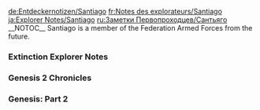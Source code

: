 <noinclude>
{{Include}}
{{ambox
| color = yellow
| icon = Carbonemys.png
| type = If you came directly to this page you can find the other Explorer Notes on page [[Explorer Notes]].
| info =
}}
[[de:Entdeckernotizen/Santiago]]
[[fr:Notes des explorateurs/Santiago]]
[[ja:Explorer Notes/Santiago]]
[[ru:Заметки Первопроходцев/Сантьяго]]
{{MissingTranslations|es|it|pl|pt-br|th}}
</noinclude>__NOTOC__
Santiago is a member of the Federation Armed Forces from the future.

<div class="toccolours mw-collapsible mw-collapsed" style="background: none; border: none;">
===Extinction Explorer Notes===
<div class="mw-collapsible-content">

{{Explorer Note
| title = Santiago's Log #1 (Extinction)
| text = I wish everyone would just shut up for five seconds. I already know this is bad, we all do. So keep your hyperventilating to yourself, all right? Jesus.<br/><br/>When we stepped through my gateway and teleported to the surface, we thought we'd escaped the worst of it, but it turns out this planet is a burnt out, post-apocalyptic nightmare. Some people feel like we're back to square one.<br/><br/>But objectively, we're not. We've got TEK equipment, supplies, some tamed animals and a decent number of human assets. That's plenty of tools at our disposal. All I need is for people to give me some space and let me think. This is just another code that needs cracking.
| author = Santiago
| icon = NoteSantiago.png
}}

{{Explorer Note
| title = Santiago's Log #2 (Extinction)
| text = Think we've found a decent spot to set up shop. That crater up ahead should have everything we need. <br/><br/>Mei-Yin scouted it out with some of her pets, so that's at least one other person who isn't panicking. Not that I expected her to after she took the "suicide" out of that suicide mission back on the station. Di really knew how to pick a winner.<br/><br/>While we travel, I've been putting together some equipment. Nothing too complicated, just some basic gear to help me take a few measurements of our new environment. Gravity, soil composition, atmosphere, etc. I've got a good idea of what they'll tell me, but it's worth confirming.
| author = Santiago
| icon = NoteSantiago.png
}}

{{Explorer Note
| title = Santiago's Log #3 (Extinction)
| text = Some of the readings were outside my estimates, but this is definitely Earth. That same old, self-absorbed ball of dirt.<br/><br/>I figured as much. According to that biologist, Helena, people from my time are the most advanced humans on those stations. That means they couldn't have been built too far in the future, and last I knew, the Federation and the URE were still stuck on Earth. It wasn't for lack of technology, just the usual suspects - politicians.<br/><br/>They could barely share one planet, much less space. People like to talk about having AI overlords as a nightmare scenario, but if we were ruled by machines, I might be looking at a flourishing Martian landscape instead of this ravaged one on Earth. Doesn't sound all that bad when you think about it. I mean, look what happened with humans in charge...
| author = Santiago
| icon = NoteSantiago.png
}}

{{Explorer Note
| title = Santiago's Log #4 (Extinction)
| text = Construction on Camp Omega is going well. Things usually do when I have a project to focus on. I'd prefer something more challenging than living quarters, stables and basic defenses, but this'll keep me busy for now.<br/><br/>I'm the de-facto leader of this outfit these days, I realize that. No one else still among the living is qualified, so fine, I'll do the job. I just can't stand being bothered with every little disagreement or emotional breakdown. I've got real work to do, solving real problems.<br/><br/>That's why I made the Federation set me up in that mountain villa as part of my contract. My little hideaway, with just me and whatever puzzle they needed me to solve. It was perfect. Had a great sound system too. Assuming my memories are real, anyway.
| author = Santiago
| icon = NoteSantiago.png
}}

{{Explorer Note
| title = Santiago's Log #5 (Extinction)
| text = Tried chatting with Helena a little about this Earth situation. Smart girl, probably smarter than anyone else I've met here, but I think she has a hard time telling when I'm messing with her and when I'm just a being jerk.<br/><br/>Not her fault. There's a reason why the Federation suits only visited me when they absolutely had to. Didn't matter how high ranking they were, I'd never mince words with any of them. I knew they'd have to take it. They needed me.<br/><br/>So yeah, I can be a pain to deal with, unless you're someone like Di. She may not have been an engineer or scientist, but she had a PhD in talking shit. Miss that ginger lunatic.
| author = Santiago
| icon = NoteSantiago.png
}}

{{Explorer Note
| title = Santiago's Log #6 (Extinction)
| text = Camp Omega's basically up and running, complete with a functioning infrastructure, and we've got resources to spare. Lots of them.<br/><br/>The surface of the planet is brimming with Element. After just a couple expeditions to the edge of the wastes, we've practically filled our storehouses. I'm not sure what we're going to do with it all.<br/><br/>I'm not sure how there's so much of it. Element wasn't nearly this common in our time. Granted, all the Element that those stations are made of had to come from somewhere, so theoretically this city could have been built on top of an undiscovered vein. This much of it would turn even the smallest village into a metropolis overnight. But if that was what happened here, then where's the mine? May need to take a few more readings.
| author = Santiago
| icon = NoteSantiago.png
}}

{{Explorer Note
| title = Santiago's Log #7 (Extinction)
| text = I ran the numbers. We're living in a scientific impossibility. Element simply couldn't expand fast enough to reach this level of density under natural conditions, even with millennia of uninterrupted growth. That means something accelerated it at an alarming rate, even if this area's readings are an outlier. Well I say "something," but there's an obvious answer here: man.<br/><br/>Any tech that runs on Element emits a few molecules of it back into the atmosphere, which take root in the soil. It's kind of like pollination, but the scale's so small and we consume it so fast that it's practically negligible. To spread it to any significant degree, you'd need a huge spike in Element proliferation.<br/><br/>A spike you'd get from, say, a century of open warfare with Element based weaponry. And the best of that weaponry? That'd be mine.
| author = Santiago
| icon = NoteSantiago.png
}}

{{Explorer Note
| title = Santiago's Log #8 (Extinction)
| text = Sure, there's a chance it wasn't weapons. The civilian applications for Element were spreading daily, after all. I would know, I took a few corporate espionage gigs under the table, just to see if I could. If they started cutting enough corners on filtration...<br/><br/>No, I have to face the implications here. Not that I was ever a paragon of virtue, I knew I was engineering prepackaged death, but it should never have gone this far.<br/><br/>Then again, if I'm just a clone of the original Santiago, am I really responsible? I keep saying "me" and "I," but it's not my fault that I have his memories. Although if I accept that, what's left of me? Either I'm a horseman of the apocalypse, or I'm nothing at all.<br/><br/>Deal with this later. There's work to do.
| author = Santiago
| icon = NoteSantiago.png
}}

{{Explorer Note
| title = Santiago's Log #9 (Extinction)
| text = The situation's changed on us yet again. We saw some big monsters in those caves, but those guys we spotted a few hours ago dwarf all of them. It's not even close. Add the mechanized drones we've been dealing with, and all of a sudden our firepower seems pretty underwhelming.<br/><br/>I wonder if those behemoths are the result of Element mutation. Depending on how you look at it, that would make them my problem in more ways than one. Fine then. If they're a problem, I'll just make a solution same as always, and I won't do it by dismissing my identity. I'll lean into it. <br/><br/>Yeah, I've got just the thing. It's interesting how the worst circumstances are always the catalyst for my best ideas.
| author = Santiago
| icon = NoteSantiago.png
}}

{{Explorer Note
| title = Santiago's Log #10 (Extinction)
| text = Giant bipedal battlemechs.<br/><br/>When I told everyone that was my big idea, I'm not sure what I got more of, blank stares or nervous laughter. I think the ones that were laughing hoped I would join in. I didn't.<br/><br/>Hey, I get it, I know how it sounds. It's just like I said though, if I'm going to accept my identity as Santiago, then I may as well lean into it. If the original me really engineered armageddon into reality with crazy high tech weaponry, then I'm going to reverse it with an even crazier high tech weapon.<br/><br/>Some people may call that fighting fire with with fire, but I call it fighting a small gun with a much bigger gun.
| author = Santiago
| icon = NoteSantiago.png
}}

{{Explorer Note
| title = Santiago's Log #11 (Extinction)
| text = Turns out no one else had a better plan, so the wheels are in motion. I've already got teams working on the hangars and gathering resources while I hammer out the schematics.<br/><br/>Building these MEKs is going to be one of the hardest things I've ever done, maybe the hardest. With the Gateway Project, I could use the Obelisks as a blueprint, but these are all me. Luckily, having an eidetic memory means I can call on everything I ever studied about robotics, so I'm not starting from scratch.<br/><br/>Besides, this is my true Iove. They say constantly crunching away on a big project will make anyone burn out, but for me it feels like a dip in a lazarus pit. I live for the grind.
| author = Santiago
| icon = NoteSantiago.png
}}

{{Explorer Note
| title = Santiago's Log #12 (Extinction)
| text = The final MEK designs are complete. Based on the skills and experience of our potential pilots, I decided to emphasize the energy sword as its primary weapon and divert a bit less power to the precision TEK cannon.<br/><br/>That's just the base model though. Each MEK has a modification slot where equipment can be swapped to suit the pilot's tendencies and mission parameters. There's a reactive shield dome to protect the team and force close quarters combat, an artillery cannon for back line support, and shoulder mounted missile launchers for when you just want to say "to hell with this thing in particular."<br/><br/>That alone would make them worth the effort, but I haven't even gotten to the best part...
| author = Santiago
| icon = NoteSantiago.png
}}

{{Explorer Note
| title = Santiago's Log #13 (Extinction)
| text = I designed these MEKs to make the most of our resources, so while alone they're devastating fighting machines, together they're more than the sum of their parts. I mean that literally - we have the resources to make four of them, but when they're all in close proximity, they can fuse into an an even more powerful MEK. A MegaMEK, if you will.<br/><br/>I got the idea when I was messing with the teleportation tech we we found on those hunter/killer robots that roam the city. Instead of physically linking the MEKs together like puzzle pieces, I combine them on the atomic level via teleportation. It's my masterpiece, the ultimate fighting machine, with the most efficient Element reactor and most powerful energy sword ever constructed. None of those monsters will stand a chance against it, no matter how big.<br/><br/>As long as we find some pilots that can handle it, that is.
| author = Santiago
| icon = NoteSantiago.png
}}

{{Explorer Note
| title = Santiago's Log #14 (Extinction)
| text = The number of assets we have with any piloting experience at all is practically nil, so I've focused on making the controls as accessible as possible.<br/><br/>I landed on a combination of a neural link and gyroscopic, full body motion sensors for what I call Beta Level piloting. Basically, once they're linked up, the MEK will mimic the pilot's movements and an automated system will handle the messy details.<br/><br/>But because I just can't help myself, I also added an array of hard light consoles and a stronger connection to the nervous system for Alpha Level piloting. That'll offer refined control over every bit of the MEK, but it would take a stud pilot like Di to utilize it. I can't possibly build a machine without leaving a way for it to reach its full potential though, even if no one here can unleash it.
| author = Santiago
| icon = NoteSantiago.png
}}

{{Explorer Note
| title = Santiago's Log #15 (Extinction)
| text = MEK Pilot Evaluation: Candidate #004 - Li Mei-Yin<br/><br/>I admit, when I decided to go with simplified controls that mimicked the movements of the pilot, I had Mei-Yin in mind. This isn't about pity or nepotism either, she's objectively the best close quarters fighter we have, and based on our interview, no one's as battle hardened.<br/><br/>She answered both tactical and moral dilemmas quickly and decisively. The later's a little scary, but we need a pilot like that, someone who won't hesitate when the safety of the group's on the line.<br/><br/>The only question is her emotional state. I don't know what stage of grief she's supposed to be in, but when the fighting starts, there's a chance she loops right back to anger. Still, even with her blood running a little hot, she's clearly a top candidate.
| author = Santiago
| icon = NoteSantiago.png
}}

{{Explorer Note
| title = Santiago's Log #16 (Extinction)
| text = MEK Pilot Evaluation: Candidate #013 - Helena Walker<br/><br/>This one caught me off guard. I knew from experience that Helena could handle herself in a crisis and improvise quickly, and she did well enough on the interview. Creative, level headed...not much killer instinct but we don't need four Mei-Yins.<br/><br/>So she was solid, but not spectacular, at least until we hooked her up in the prototype and looked at her synchronization ratings. She had every gauge maxed out! It's as if her nervous system is more advanced than everyone else's, like it can just process information at a higher rate.<br/><br/>I wonder, could she open a neural link with even more advanced technology? Maybe that's a question for another time, but for now, I think I've found my second pilot.
| author = Santiago
| icon = NoteSantiago.png
}}

{{Explorer Note
| title = Santiago's Log #17 (Extinction)
| text = MEK Pilot Evaluation: Candidate #022 - Takaya Kazuma<br/><br/>URE lugheads like Kazuma are why I had no problem helping the Terran Federation. Loud, obnoxious, self-righteous and above all? Naive. He struggled making tough calls in the interview because he didn't think we should "have to" make sacrifices. It's a cute sentiment, but we're trying to survive here. <br/><br/>I've got to walk the talk though. His memories may end just after the academy, but he's one of our few assets left with real military training. Sync scores are solid too. Loud mouthed URE zealot or not, he might be our best remaining option. My personal bias is irrelevant.
| author = Santiago
| icon = NoteSantiago.png
}}

{{Explorer Note
| title = Santiago's Log #18 (Extinction)
| text = MEK Pilot Evaluation: Final Candidate - Santiago<br/><br/>Outside of testing, I rarely want to use anything I engineer. Part of it is that my ideas are never as exciting to me once they're realized, like I got it out of my system, but I also just think it ruins the purity of it. Great painters don't hang their own work on the wall, do they?<br/><br/>Unfortunately, this time I don't have a choice. I know the MEKs better than anyone, and only Helena has a better sync rating. That's probably because I tested the synchronization system on myself. Stupid mistake.<br/>Looks like my workload just doubled.
| author = Santiago
| icon = NoteSantiago.png
}}

{{Explorer Note
| title = Santiago's Log #19 (Extinction)
| text = Now that construction has reached Phase III, I need to have a lot more face time with our top candidates. The MEKs will still be usable by anyone, but if we can get them specifically tuned to their primary pilots' preferences and behaviors, we can maximize their combat efficiency. Plus, they have to get used to actually controlling them.<br/><br/>Not really looking forward to this part. I'm the kind of guy who can't help but take the wheel after thirty seconds of watching someone struggle with a computer console, and these are my greatest creations, not an internet browser. Could get painful...
| author = Santiago
| icon = NoteSantiago.png
}}

{{Explorer Note
| title = Santiago's Log #20 (Extinction)
| text = Mei-Yin's taking the longest to get used to her cockpit. Understandable, since there's not even a word for it in ancient Chinese. Luckily her endurance lets her practice for longer intervals, so she'll catch up eventually.<br/><br/>Our sessions are also the quietest. You'd think we'd have more of a rapport by now, but Di was always our mutual connection. So with Mei-Yin it's all business, even if she's struggling or I start to get impatient.<br/><br/>The only time she went off-topic was when she invited me to a workout, and since I'm a pilot now, I agreed. My legs regretted it afterwards, but our next session went far better. Not friendlier, not chattier, just smoother. It's like we've reached some strange, silent, anti-social understanding. I'm not sure I get it, but I guess I don't mind.
| author = Santiago
| icon = NoteSantiago.png
}}

{{Explorer Note
| title = Santiago's Log #21 (Extinction)
| text = Helena's sessions have become an exercise in frustration. Her synchronization never drops a single grade, and when I explain what she's doing wrong she understands. But for some reason, she's just hit a wall when it comes to execution.<br/><br/>She's working as hard as anyone, and she's so damned earnest about wanting to help out that I kind of regret being so short with her. I've even tried to hide just how far behind she's falling. Maybe she needs to focus on something external, like a carrot on a stick.<br/><br/>She's always talking about how she wants to find the truth behind those stations, and my scanners picked up an unusual signal the other day. I'm no one's idea of a life coach, but I think that may do the trick.
| author = Santiago
| icon = NoteSantiago.png
}}

{{Explorer Note
| title = Santiago's Log #22 (Extinction)
| text = That carrot worked pretty well. As soon as I mentioned the signal I'd detected in the wastes, it was like a second reactor started up in Helena's brain. The signal's not even a sure bet, just a vague chance at finding some answers, but she leapt at it.<br/><br/>I got caught up in her enthusiasm and ended up saying more than I'd intended though. I hadn't meant to bring up the clone situation or whether we're responsible for our past lives, but maybe I needed to get it off my chest. Not sure it helped.<br/><br/>Anyway, by our next MEK session, Helena was back on track. In hindsight, seems like it was a confidence issue, like she's convinced herself that her sync rating is a fluke. Better tone down the criticism for a bit.
| author = Santiago
| icon = NoteSantiago.png
}}

{{Explorer Note
| title = Santiago's Log #23 (Extinction)
| text = If nothing else, my own sessions have been a moment of peace. I still don't want to pilot one of my own masterpieces in combat, but when it's just me and my MEK in the hangar, I feel like I can finally relax.<br/><br/>It's not just that I've been working long hours. I did that plenty of times on the Gateway Project, and our TEK bomb before then. It's that I'm working long hours and dealing with people at the same time, all the time. The pilot sessions have been getting better, but running everything else on top of that?<br/><br/>"Santiago, a water pipe broke. Santiago, so and so is hogging all the ammo." Constant interruptions.<br/><br/>Maybe I'll just hide in the cockpit and nap for a while. No one would know...
| author = Santiago
| icon = NoteSantiago.png
}}

{{Explorer Note
| title = Santiago's Log #24 (Extinction)
| text = It should just work! The MEKs' power systems fuse perfectly during my teleportation sims, so why does the reactor keep sputtering? The errors I'm getting don't make any sense, but if I ignore them and they turn out to be right, the fusion process could end in a catastrophic reactor meltdown.<br/><br/>Unbelievable! Here of all places is where I screw up? The most critical juncture of this entire damned enterprise?<br/><br/>I'd never make a mistake like this back home, but maybe that's because the original Santiago was better than I am. If I'm just a crude approximation then some degradation would...no, I'm fixing this. Just like I always have.
| author = Santiago
| icon = NoteSantiago.png
}}

{{Explorer Note
| title = Santiago's Log #25 (Extinction)
| text = Simulation 157B was another failure. Error 612-A4, same as always. Almost no change in reactor coupling.<br/><br/>I've had projects fail, but not like this. Not this spectacularly, just inches from the finish line. Why'd it have to be this one? This is the pièce de résistance on my lifelong resume, it's the thing that will wipe my whole ledger clean. It needs to work, or my legacy is this dead hunk of rock orbiting around the sun.<br/><br/>Thirty more simulations. I can get thirty more simulations in before I'll need to sleep. If I can just get a different error code, then I can start to isolate the variables involved. Just give me something to go on here, anything at all.
| author = Santiago
| icon = NoteSantiago.png
}}

{{Explorer Note
| title = Santiago's Log #26 (Extinction)
| text = I can't believe those idiots did something so cheesy. I really want to hate them for it.<br/><br/>Not sure what simulation I was on when I finally crashed, but I woke up to Helena and Kazuma dragging me off to deal with some "emergency." If I wasn't still half asleep, I'd probably have realized they were full of it, but as it was, I didn't catch on until I saw the cake.<br/><br/>We can't really tell what day it is, but I guess everyone decided that today was June 26th - my birthday. According to them, that meant I couldn't work. I had to eat that crappy cake and "have fun." Kill me.<br/><br/>Fine. The cake wasn't that bad, and maybe it was a little "fun." Can't ever tell them though, my reputation would be shot. These idiots...
| author = Santiago
| icon = NoteSantiago.png
}}

{{Explorer Note
| title = Santiago's Log #27 (Extinction)
| text = I can't believe that the solution to the energy flow problem was so basic. After being held hostage by the birthday committee for a day, I figured it out within a few hours of getting back to work. Turns out all I really needed to do was step back and get a new perspective on it.<br/><br/>Everything's been going better since then, actually. Pilot training is nearly complete, we've assembled most of the parts and the whole team is working at peak efficiency. Even Kazuma didn't make me want to throttle him for a change.<br/><br/>Don't get me wrong, these guys are still a bunch of corny idiots. They're just my corny idiots, that's all.
| author = Santiago
| icon = NoteSantiago.png
}}

{{Explorer Note
| title = Santiago's Log #28 (Extinction)
| text = With the MEKs entering their final phase of construction, I decided to give our pilot team a little reward and simulate the MegaMEK fusion procedure. We won't be able to do it for real for another couple weeks, but the sim is pretty accurate.<br/><br/>It went a lot better than I expected. By our third try, we had it down pat. The only thing that held us up was a lot of joking about who would control which body part. Mei-Yin patently refused to switch off of the sword arm and Helena was convinced that she'd trip us if she took the legs.<br/><br/>I know it goes against my principles as an engineer, but after that, I think I'm actually excited to pilot this thing. Purity be damned.
| author = Santiago
| icon = NoteSantiago.png
}}

{{Explorer Note
| title = Santiago's Log #29 (Extinction)
| text = It's too soon. They found us too soon!<br/><br/>Those big monsters we saw, the ones that prompted this whole MEK project in the first place? There's some of them headed towards Camp Omega, and they're bringing a legion of help - mechanized drones, mutated animals, the works.<br/><br/>We're moving as fast as we can, but even working around the clock we may have to face them down with just one active MEK. Two tops. The others will be close, but we can't skimp on the final boot up procedure without endangering the pilot. I know those three would be willing to risk that, but I'm not.<br/><br/>Why did it have to be now? Another half a day and we'd be able to link up. We were that close.
| author = Santiago
| icon = NoteSantiago.png
}}

{{Explorer Note
| title = Santiago's Log #30 (Extinction)
| text = One MEK, that's all we've got, and it's only because I'd been using my own machine for beta testing. There's no way I can take all of them, even with infantry support, but if I launch now and get their attention, I can lead them on a chase until the others are ready to go.<br/><br/>It's a shame. We don't have the resources to replace my MEK, and without it my final masterpiece will never take shape. I'd have liked to see it, but more than that? I'd have liked to experience that moment where we all fused together for real, and our bizarre little squad became the most powerful team the world's ever seen.<br/><br/>But if it means giving these idiots a chance to survive this, then I'll give it all up, because in the end? Those are my idiots.
| author = Santiago
| icon = NoteSantiago.png
}}
</div>
</div>

<div class="toccolours mw-collapsible mw-collapsed" style="background: none; border: none;">
===Genesis 2 Chronicles===
<div class="mw-collapsible-content">
{{Explorer Note
| title = Genesis 2 Chronicles #15 (Aberration)
| text = Thought I'd leave a little something behind for posterity's sake, for anyone following behind us. Listen-this ARK you're on is poisoned.

The whole system's breaking down. You're going to need to do whatever you can to get yourself down to the surface. And look us up when you get there, okay?

Now let's just hope this crazy plan of ours works...
| author = Santiago
| icon = NoteSantiago.png
}}

{{Explorer Note
| title = Genesis 2 Chronicles #17 (Extinction)
| text = Welcome back to Earth.<br/>If you're reading this, maybe I didn't make it.<br/>Whatever -- as long as someone's there to read this note, that means there's still at least one survivor left.<br/><br/>Our world's not what it used to be.<br/>Find yourself some shelter from the titans, and... just hang in there, okay?<br/>Personal Note: yea, there are titans now...
| author = Santiago
| icon = NoteSantiago.png
}}

{{Explorer Note
| title = Genesis 2 Chronicles #18 (Extinction)
| text = Someone's still reading this.

Good.

Your best bet right now is to find my friends at Camp Omega, if you can.

They're good people, and they'll need all the help they can get.

Have 'em train you up on the MEKs I built.

Stop those titans, save the world.

That's all that matters.

Personal Note: Fight fire with a BIGGER fire...
| author = Santiago
| icon = NoteSantiago.png
}}

{{Explorer Note
| title = Genesis 2 Chronicles #19 (Extinction)
| text = Still can't get over that clone factory we found up on that ARK.

Sorry if that's a spoiler. I get it---it's a lot to process.

Not your original body, not your original memories.

We're all knockoffs here.

Who knows how many Santiagos are out there?

Maybe you're another me, reading about myself here at the end of the world...

What a depressing thought.

Personal Note: I could use some of Halsted Moonshine right now.
| author = Santiago
| icon = NoteSantiago.png
}}

{{Explorer Note
| title = Genesis 2 Chronicles #20 (Extinction)
| text = Just hope that worked, that I managed to buy Camp Omega some time.

Whoever you are, maybe you know if it all worked out, whether those idiots pulled it together.

Maybe you were even there.

Maybe you pitched in.

I'm just gonna say you did, how's that?

All I know is I'm not gonna be around to see for myself.

So...thanks, pal.

Personal Note: See you in a bit D.
| author = Santiago
| icon = NoteSantiago.png
}}
</div>
</div>

<div class="toccolours mw-collapsible mw-collapsed" style="background: none; border: none;">

===Genesis: Part 2===
<div class="mw-collapsible-content">

{{Explorer Note
| title = Explorer Note Santiago 1
| text = Really, really hate these neural uplinks.<br/><br/>Last thing I need's a record of all my unconscious thoughts.<br/><br/>Guess I better review all my entries before commiting.<br/><br/>Okay, okay...begin.<br/><br/>So here I am, on site for Genesis.<br/><br/>Led my share of teams before, but this project  is...yeah.<br/><br/>How do I describe an attempt to recreate everything and everyone that ever lived on Earth?<br/><br/>This one's so big, it's got the feds working with the URE.<br/><br/>Damn, that probably sounded sarcastic.<br/><br/>Whoever's accessing this-I know how important this project is, how serious things are.<br/><br/>We've barely got time to cram our message in a bottle and pitch it overboard before the end.<br/><br/>It shouldn't come as a shock that both sides of the Element War could team up in the face of a global extinction event.<br/><br/>Just never thought I'd live to see it.
| author = Santiago
| icon = NoteSantiagoGenesis2.png
}}

{{Explorer Note
| title = Explorer Note Santiago 2
| text = What made me think I could help lead this project?<br/><br/>Sure, I'd only had an overview of what they're trying to do here, but you'd have to get a lightyear away to start taking it all in.<br/><br/>I've been trying to catch up by speed-scrolling through all their documentation, and it's making me wish I had Uma's processing power.<br/><br/>Oh yeah...forgot to mention I'm working for one of them now-a transhuman named Uma.<br/><br/>If only the me of over a decade ago could see me now.<br/><br/>I know we've all supposedly been at peace for years, but it's still sort of hard to take in how fast things have changed.<br/><br/>I mean it-I can barely remember how I ended up where I am now, working for people who were trying to kill me not so long ago.<br/><br/>It took this long for the stubborn bastards running the Terran Federation to accept what their enemy was telling them-that our planet is terminally ill.<br/><br/>The evidence must've been damned convincing, for them to let the transhumans help us with our getaway plan.
| author = Santiago
| icon = NoteSantiagoGenesis2.png
}}

{{Explorer Note
| title = Explorer Note Santiago 3
| text = The scale of this thing, I dunno...<br/><br/>I keep getting caught in spirals, trying to picture all the variables for when I start making decisions around here.<br/><br/>How do you even start a list of essential items you need to make a backup of nature?<br/><br/>What do you pack to relocate to another planet?<br/><br/>I mean, we barely got far enough out into the dark to bring back evidence of alien life to argue about: a few amino acids, traces of something like chlorophyll...<br/><br/>Nothing like definitive proof we're not the only show in town.<br/><br/>If we'd found that proof, I wouldn't have to feel like it's on me to save the only things that ever looked up and thought about all those lights in the sky.<br/><br/>Heh, guess our transhumanist friends would argue differently.<br/><br/>Sorry...never been superstitious, or religious-whatever the term should be.<br/><br/>I'd, uh, better search the right term before uploading this.
| author = Santiago
| icon = NoteSantiagoGenesis2.png
}}

{{Explorer Note
| title = Explorer Note Santiago 4
| text = At first, transhumanism seemed like a mirror version of those old-timey crystal-healing nuts who rejected modern medicine-wackos grooving on the energies of the miracle discovery powering all our shiny tek junk.<br/><br/>Used to think I was just as big on tek, back when I was hacking media feeds and jailbreaking police bots in the favelas.<br/><br/>But when they started with all their brain modification and neuroprosthetics, I stopped understanding 'em.<br/><br/>Not that I agreed with the fed crackdown...<br/>If someone wanted to disappear up their own interface port and commune with the infinite, I figured that was their business.<br/><br/>Who'd have thought we'd all end up going to war over that bullshit?<br/><br/>My project partner Uma would say Element's the proof of a higher power out there somewhere, trying to help us reach it.<br/><br/>If it really was a sacred gift from the stars, we've wasted it burning down our own home around us.<br/><br/>Hell, I personally designed weapons powered by that stuff.
| author = Santiago
| icon = NoteSantiagoGenesis2.png
}}

{{Explorer Note
| title = Explorer Note Santiago 5
| text = Uma's been after me to choose some team leads, so I've been scanning her shortlist for standouts.<br/><br/>Alesya's thesis work, "Environmental Transport of Energetic Compounds," jumped out at me...<br/><br/>It keeps me up at night knowing I designed munitions that permanently poisoned battlefields, so I'd love to promote someone into central planning who understands how to keep that Element junk from polluting our biomes.<br/><br/>Her high-level military clearance with the Terran Federation doesn't hurt either.<br/><br/>I'd feel better with that whiz kid Yongki running our engram reconstruction project, too.<br/><br/>He's a humanist zealot, so I think it's safe to assume his genius is all-natural and not from enhancement.<br/><br/>Nothing against Uma or the rest of them, but I'd rather have a regular human building our brain bank.<br/><br/>Yeah...better hold this upload. In fact, keep my journal local-only going forward, unless I say it's okay to commit any new entries.
| author = Santiago
| icon = NoteSantiagoGenesis2.png
}}

{{Explorer Note
| title = Explorer Note Santiago 6
| text = Even the name of this project bugs me, if I'm being honest.<br/><br/>'Genesis' sounds like what someone with delusions of godhood would call it-just begging for the same kind of fear and hate transhumanists got, once they started evangelizing to us heathens.<br/><br/>This goes public, and we'll have mobs organizing to shut us down.<br/><br/>People didn't react well when they found out that their ancestors' bones had been dug up and gene-sequenced by researchers with no cultural sensitivity...<br/><br/>What happens when it gets out that we want to build an archive of everyone that ever lived on Earth?
| author = Santiago
| icon = NoteSantiagoGenesis2.png
}}

{{Explorer Note
| title = Explorer Note Santiago 7
| text = I've been trying to understand the transhumanist mindset because something occurred to me...<br/><br/>If we want this project to work out, we'll need to convert zealots of our own to the cause: true believers who'll raise their kids to believe.<br/><br/>How else will we convince people to give up lifetimes-their children's lifetimes-for this pipe dream?<br/><br/>It's like we're laying the foundation for a cathedral so our distant descendants can pray in it.<br/><br/>By the time that day comes, this plan to restart life on Earth or elsewhere could be the last religion left around.<br/><br/>I'm sure I'll never live to see the launch of any interstellar colony ship or satellite ark swarm, whichever ends up being our final choice for relocating our archive.<br/><br/>So I need to make sure the project is set up for the future, with people dedicated to seeing it through no matter what that takes.
| author = Santiago
| icon = NoteSantiagoGenesis2.png
}}

{{Explorer Note
| title = Explorer Note Santiago 8
| text = I've been stuck for weeks with our vivarium team, trying to get them to reach a consensus on ecosystem inclusion.<br/><br/>What's the least amount of terrestrial lifeforms you'd need to recreate nature?<br/><br/>If all you had left were humans, chickens, honey bees, catfish, algae, alfalfa, yeast, and some pinto beans, could you say you'd saved life on Earth?<br/><br/>We don't honestly expect to be able to preserve every form of life that ever existed, but it only seems smart to back up as much as possible-extinct or otherwise-in case there's a possible balance that we missed out on the first time.<br/><br/>What if pterosaurs were still around when hominids started domesticating animals?<br/><br/>Maybe that could've led to a civilization better equipped to survive ecodisasters...<br/><br/>That's the same approach our antecedent group is using to archive every human mind and body that ever lived.<br/><br/>Say things didn't work out so well for some warrior queen_what if she'd been born with better eyesight, or a stronger immune system?<br/><br/>What if she had a pet mammoth?
| author = Santiago
| icon = NoteSantiagoGenesis2.png
}}

{{Explorer Note
| title = Explorer Note Santiago 9
| text = I finally realized the only way to solve our deadlock over biome conservation was to ask Yongki to model variations for us in the Genesis engine.<br/><br/>I knew there'd be a cost to running his team ragged to get us rough simulations way ahead of schedule, but that's nothing compared to the cost of building physical versions.<br/><br/>His sims will let us rule out the more extreme suggestions, and find a balance of habitats almost everyone can agree on.<br/><br/>I'd probably still be nursing a migraine while experts screamed at each other, if Yongki's team wasn't pulling off the impossible.<br/><br/>I really owe the kid.<br/><br/>Even in early development his sims are really immersive, and you can see the potential for training colonists while they're still in hibernation.<br/><br/>Ideally, they'll wake up with all the skills necessary to hit the ground running on their new home planet.
| author = Santiago
| icon = NoteSantiagoGenesis2.png
}}

{{Explorer Note
| title = Explorer Note Santiago 10
| text = Uma actually seemed glad to see me back in my office again this morning.<br/><br/>She asked if I'd give her a full situation report on our biome decisions over dinner, and I was only too happy to cut out early for a fancy meal.<br/><br/>Figured I'd earned that much, breaking up all those arguments over nematode diversity.<br/><br/>Uma even grinned when I shared my pain over ancho-rubbed ribeyes and merlot.<br/><br/>Hadn't even been sure one of them could smile, so that felt like a win.<br/><br/>I spotted Yongki drinking by himself at the bar, and called him over to ask if they'd solved their perceptual foregrounding problem.<br/><br/>The kid seemed jittery around us. He's been working with transhumans longer than me, so what was that about?<br/><br/>Couldn't tell if Uma didn't notice him squirming, was too polite to say anything about it, or didn't care either way.<br/><br/>You know what?<br/><br/>Better follow up on this.
| author = Santiago
| icon = NoteSantiagoGenesis2.png
}}

{{Explorer Note
| title = Explorer Note Santiago 11
| text = Yongki kept on acting weird all day.<br/><br/>Once I caught on that he was ducking me, I tried to put myself in places where we'd have to cross paths.<br/><br/>When we did, he kept conversations so professional that it felt like he was messing with me.<br/><br/>Whiz kids like him can be twitchy...<br/><br/>I thought maybe I just couldn't read him, any more than I can guess what kind of complicated data crunching Uma's doing at any given time.<br/><br/>So I opted for the direct approach-said he'd hurt my feelings, and just when I thought we'd had a good vibe going.<br/><br/>That got him to laugh and loosen up a bit, so I offered to buy him a round at the canteen and build on that.<br/><br/>A few pints later, I had him sharing pics of his husband and kids.<br/><br/>Never would've figured a young guy like Yongki for a family man.<br/><br/>I thought about the all-nighters he'd been putting in, and pulled rank to order him home for a few days.
| author = Santiago
| icon = NoteSantiagoGenesis2.png
}}

{{Explorer Note
| title = Explorer Note Santiago 12
| text = Well, Yongki made me regret pushing him to share what his deal was with me.<br/><br/>Dunno what I expected, but it sure wasn't some conspiracy theory about my background...<br/><br/>I could see the kid was still on edge even after the time off with his family, so I dragged him back to the canteen for another one-on-one.<br/><br/>It only took a couple rounds of shots for him to open up.<br/><br/>First he told me he'd heard a rumor that I'd been killed near the end of the war.<br/><br/>Then he admitted to trying to access my personnel file for proof of life, only to find himself locked out.<br/><br/>Even though he'd admitted to crossing a serious line, I laughed it off and pointed out I was sitting right there next to him.<br/><br/>I stopped laughing when he told me he'd found a listing for my engram in his archive that was non-accessible, even at his security level.<br/><br/>That was news to me.
| author = Santiago
| icon = NoteSantiagoGenesis2.png
}}

{{Explorer Note
| title = Explorer Note Santiago 13
| text = I know the kid had no business trying to peek at my personnel file, but I get why a true believer like Yongki would have a hard time trusting his former enemies.<br/><br/>Maybe I understand his paranoia a little too well...<br/>I'm no patriot, but it is hard to let go of all the wartime propaganda about transhumans wanting to make us into hosts for some invasive hivemind.<br/><br/>I wanted to prove Yongki wrong, but when I brought up my own file, I got stuck on the part where it summed up my postwar activities.<br/><br/>Pretty much everything it said I did just before joining Genesis felt wrong.<br/><br/>Then I realized that my own service record didn't sit right with me.<br/><br/>Sure, I remembered the things my record said I did near the end of the war, but I didn't feel anything about those memories, one way or the other.<br/><br/>I don't like the implications of that.
| author = Santiago
| icon = NoteSantiagoGenesis2.png
}}

{{Explorer Note
| title = Explorer Note Santiago 14
| text = After I looked up my own record last night and freaked out, I tried to cover my tracks with a few hours of random searches through the database.<br/><br/>I stumbled across the first major screw up by Yongki's division: between emulation and archiving, they somehow got two distinct historical identities entangled.<br/><br/>The dominant personality-a gold prospector from Alta California-was also given the memories of an Alexandrian occultist from the Roman Principate.<br/><br/>It'd tie up resources to unravel and recompile them, so I flagged the whole mess to fix if or when we ever have any downtime.<br/><br/>Mashing up two sets of genetics would just give us a new offspring that never organically happened, but this is like we stitched a random pair of souls together.<br/><br/>Hope my warning flag keeps that poor bastard from ever getting incarnated.<br/><br/>I can't picture an AI ever glitching out enough to resurrect an aberrant engram.<br/><br/>This one's legitimately gonna haunt me, though-honestly wish I could just erase my ever knowing about it.
| author = Santiago
| icon = NoteSantiagoGenesis2.png
}}

{{Explorer Note
| title = Explorer Note Santiago 15
| text = Yongki offered to resign over the mangled engram I found in his archive yesterday, but instead I ordered him to knock off early and come drink with me in the canteen.<br/><br/>I don't like that the kid's my only sounding board for my paranoia, but he gave me these doubts to begin with!<br/><br/>He's also the only one qualified to tell me if what I'm afraid of is even possible.<br/><br/>I knew his team already had a zillion engrams in their brain bank, including my own.<br/><br/>I made my joining the project conditional on their agreement not to emulate and archive me for resurrection.<br/><br/>Clearly they had that capacity anyway, over my objections.<br/><br/>What if that rumor Yongki heard was true, that I'd died near the end of the war?<br/><br/>Was it so crazy to imagine that the transhumans just booted up another copy of me, after editing my memories to fill the gap?<br/><br/>Could I be Santigo 2.0?
| author = Santiago
| icon = NoteSantiagoGenesis2.png
}}

{{Explorer Note
| title = Explorer Note Santiago 16
| text = So I confronted Uma, and she confirmed that I'm a clone of the original Santiago.<br/><br/>And yeah, they gave me false memories to cover for the time it took to back up my personality and grow a new body to put it in.<br/><br/>Wish I could say she seemed remorseful while confirming my most paranoid fears.<br/><br/>Uma just stood back and waited while I flipped out.<br/><br/>Once I'd worn myself out, she pointed out that we were trying to save the world here.<br/><br/>In Uma's mind, the ends justified whatever means were necessary.<br/><br/>They'd already restored me from a backup by the time I joined Genesis on the condition that they didn't put me in their archive.<br/><br/>She said I'd been given a leadership role as important as any human ever had.<br/><br/>There were politicians and military commanders who dreamed their whole lives of being able to make a difference or leave a legacy like I would.<br/><br/>Was she expecting gratitude?<br/><br/>Imagine that.
| author = Santiago
| icon = NoteSantiagoGenesis2.png
}}

{{Explorer Note
| title = Explorer Note Santiago 17
| text = There's not much I can do about this extra life I've been given, especially knowing that they can just bring me back again from their archive...<br/><br/>In a way, the transhumans in the United Republics of Earth sort of got their revenge on me by extending my life using their damned technology.<br/><br/>Some people would be glad for another chance to get things right, but I had my time in the sun.<br/><br/>Uma tells me I died a hero my first time around, that I helped end the war.<br/><br/>I guess I'll have to take her word for it, since they didn't let me remember how that went down.<br/><br/>I remember a childhood in São Paulo, a life spent designing tek gear and munitions for the feds, but I'm not really that guy anymore, am I?<br/><br/>If my engram is cloned again to colonize some alien world in the far future, that Santiago wouldn't remember this version of me either.<br/><br/>Maybe he'd be better off that way.
| author = Santiago
| icon = NoteSantiagoGenesis2.png
}}

{{Explorer Note
| title = Explorer Note Santiago 18
| text = When I told Yongki that Uma confirmed everything, I reminded the kid that-unlike him-I'd always had clearance to look up my own file.<br/><br/>Yongki told me then that he'd searched the database for his own name and found his husband and daughters there in the archive.<br/><br/>It looked to him like they'd been scanned and emulated from the moment they arrived here to live and work, consent or not.<br/><br/>He said he shouldn't have expected any less from the enemy, and I had to remind him that we weren't enemies anymore.<br/><br/>The poor kid looked haunted and desperate, but I think-I hope-I managed to talk him off the ledge and back into the fold.<br/><br/>We need him to help us finish Genesis if we're going to save the world.
| author = Santiago
| icon = NoteSantiagoGenesis2.png
}}

{{Explorer Note
| title = Explorer Note Santiago 19
| text = Never saw Uma as the impulsive type, but this morning she cleared our schedules and took me on a day trip to see the Farm.<br/><br/>We borrowed a plane from the project fleet, so we could hop an orbital shuttle out of Jiuquan.<br/><br/>I hadn't left the surface in years, and embarrassed myself with a bout of zero-G sickness.<br/><br/>If Uma was disappointed in me, she didn't let it show.<br/><br/>The Farm was over the Serengeti when we caught up with it.<br/><br/>After all the time I'd spent arguing with biotechs over species inclusion, it was strange to walk through some paddocks and see the genuine article up close.<br/><br/>I stopped to touch a newly-cloned mammoth calf, and it wrapped its trunk around my wrist.<br/><br/>Wasn't expecting to feel a connection to some lab animal, but it felt like neither of us wanted to let go.<br/><br/>Two lost souls dragged back from oblivion, holding onto each other in orbit...
| author = Santiago
| icon = NoteSantiagoGenesis2.png
}}

{{Explorer Note
| title = Explorer Note Santiago 20
| text = While we were up on the Farm, I tracked down Alesya to ask if there was any way to decontaminate all the soil and rock being hauled into orbit.<br/><br/>She said I was asking her for the impossible.<br/><br/>Of course raw Element was going to be raised from the surface, along with veins of every other metal.<br/><br/>There's no existing technology to remove xenotoxins from that volume of material, at least not in the timeframe we're dealing with.<br/><br/>That got me thinking about using meks to clean up our biomes over the long haul.<br/><br/>We really had no idea how long it was going to take for our colony ship to find a habitable world-it could end up jumping around the galaxy for millennia.<br/><br/>Decontamination would be a huge job, calling for herds of machines roaming the ship's interior.<br/><br/>Before I knew it, I was sketching a tek version of the giant Pleistocene horses we'd seen striding across one of the Farm’s pastures...
| author = Santiago
| icon = NoteSantiagoGenesis2.png
}}

{{Explorer Note
| title = Explorer Note Santiago 21
| text = The Farm is a prototype for the artificial biomes in our colony ship and for Uma's ARK network.<br/><br/>Oh right...<br/><br/>Forgot to mention that on our way back to Earth, Uma told me the transhumans are going ahead with their ARK concept, as soon as we get our colony ship off the ground.<br/><br/>They figure a diversity of plans gives the best long-term odds for humanity's survival.<br/><br/>They want to use a version of our archive in a network of satellite proving grounds, where they can test life forms for optimal survival outcomes.<br/><br/>Once they pick their best candidates, they hope to detoxify and reseed the Earth from orbit.<br/><br/>I was surprised to hear about transhumans planning to repopulate with regular, non-augmented humans.<br/><br/>I guess the idea of resurrecting dead people in cloned bodies is a kind of transhumanism, but I can't help noticing their plan to rebuild the world doesn't seem to include themselves.<br/><br/>Not sure what to make of that.
| author = Santiago
| icon = NoteSantiagoGenesis2.png
}}

{{Explorer Note
| title = Explorer Note Santiago 22
| text = Our research and development machinists were already hard at work building out tools and gear for our future generational crew, so I felt bad piling on.<br/><br/>I wouldn't have bothered them if I didn't think my design was worth adding to the R&D workload.<br/><br/>There's no way a human crew could find and remove every trace of raw Element contamination from the biomes on our colony ship without automation on a massive scale.<br/><br/>What good is authority though, if you can't abuse it for a worthy cause?<br/><br/>Besides, I have to admit it feels good to design something that's not some kind of military tek.<br/><br/>I like the idea of these things scrubbing away every trace of the toxin I'd once helped pollute battlefields with.<br/><br/>I probably shouldn't have kept my idea off the books for now, but I feel like Uma won't shut this down once she sees a real world prototype of my stryder concept.
| author = Santiago
| icon = NoteSantiagoGenesis2.png
}}

{{Explorer Note
| title = Explorer Note Santiago 23
| text = Shared my stryder idea with Alesya over a secure channel, and she gave me some great feedback for improving the concept.<br/><br/>She suggested tricking out my mek workhorse with interchangeable instrument arrays for more functionality, and to throw in manual control, in case our ship's crew wants to saddle 'em up for any jobs in the future.<br/><br/>Good thinking.<br/><br/>I winced when she said she wished she had one of my striders back when she was sampling battlefield contaminants.<br/><br/>But she probably has no idea I'd designed a lot of the weapons that caused the damage she used to study.<br/><br/>At least, I hope she doesn't.<br/><br/>I signed off after promising Alesya a stryder or two to try out on the Farm.<br/><br/>I'm curious if something that big clomping around will disrupt the artificial ecosystem they've got going up in orbit.
| author = Santiago
| icon = NoteSantiagoGenesis2.png
}}

{{Explorer Note
| title = Explorer Note Santiago 24
| text = Still can't believe I managed to talk Uma into taking the day off to try hoversailing with me.<br/><br/>She claimed she'd never been on one, but she picked it up without my help.<br/><br/>Didn't need me to show her how to keep her balance, or how to lean back against the wind...<br/><br/>Maybe she can just download any skill she needs, on demand.<br/><br/>What would that be like?<br/><br/>Over dinner, I was telling her how I'd ridden the windward wall of El Chorro Gorge, when she just sort of blipped out on me.<br/><br/>It was like someone else was looking at me through Uma's eyes.<br/><br/>She asked why I'd been diverting R&D resources for a mek prototype, and I wriggled like a germ under a microscope.<br/><br/>I must've managed a convincing defense of my stryder idea, because Uma was back again just as fast as she'd gone away.<br/><br/>She nodded and went back to spearing cauliflower with her fork like nothing had happened.
| author = Santiago
| icon = NoteSantiagoGenesis2.png
}}

{{Explorer Note
| title = Explorer Note Santiago 25
| text = After that weirdness with Uma last night, it's obvious I've never really gotten to know her at all.<br/><br/>All the conscious stuff we humans do in our waking lives must be autonomic for transhumans: listening to each other, shooting the shit, making plans...<br/><br/>I doubt they have to think about any of that unless they want to, any more than we need to concentrate on breathing.<br/><br/>I'll probably never get how she-or any of them-really thinks or feels.<br/><br/>But I feel like I've been wasting my time even trying.<br/><br/>It was their idea to bring me back and stuck me here!<br/><br/>Have they only ever noticed me when I've managed to annoy them?<br/><br/>Maybe I'd finally have their full attention if I went to central processing right now and deleted their precious archive.<br/><br/>It'd serve them right if I just walked in there and set off an EMP right in the middle of the whole damned thing.
| author = Santiago
| icon = NoteSantiagoGenesis2.png
}}

{{Explorer Note
| title = Explorer Note Santiago 26
| text = Okay, I've calmed down.<br/><br/>Hurt feelings aside, I'd never do anything to risk this project-I've totally bought into our mission here.<br/><br/>I’ve spent too much of my life breaking things, and it matters to me that I've been given this chance to make amends.<br/><br/>I owe it to my species to try to help us escape extinction.<br/><br/>If our shot at survival means I have to swallow my dumb pride, then it's no contest.<br/><br/>I'm only human-more or less.<br/><br/>They cloned me against my will and gave me a bunch of fake memories to cover that up, but supposedly because they needed me to be a part of this.<br/><br/>Uma more or less said I was a natural leader, so that has to count for something.<br/><br/>Maybe I actually envy my transhuman benefactors a little...<br/><br/>It must be great to be able to set aside all their feelings and really focus on what it's going to take to save the world.
| author = Santiago
| icon = NoteSantiagoGenesis2.png
}}

{{Explorer Note
| title = Explorer Note Santiago 27
| text = I was nose down again in orbital manifests when Yongki asked me to come try some new training sim he was running in the Genesis engine.<br/><br/>I hadn't checked in on the kid since he figured out that he'd been archived against his will, so I dragged myself across campus to his lab.<br/><br/>He plugged us into his sim, but it just looked like one of the same arctic scenarios he'd already run by me.<br/><br/>Yongki dialed something in midair, and the wind started howling louder.<br/><br/>Then he leaned in so our fur hoods were almost touching, and said he needed a place to talk where no one could hear us.<br/><br/>He wanted to know if Uma had 'gotten to me.'<br/><br/>I told him he was way out of line.<br/><br/>After a long pause, he asked if I'd sit in with him when he confronted her about the recording thing.<br/><br/>I said sure, and he killed the sim.<br/><br/>On the way back to my office, I wondered if he might've left me on the ice otherwise.
| author = Santiago
| icon = NoteSantiagoGenesis2.png
}}

{{Explorer Note
| title = Explorer Note Santiago 28
| text = So the three of us met this morning, and Uma admitted that they shouldn't have recorded Yongki for the archive without his consent.<br/><br/>Then she gave him the same pitch I'd gotten, about how vital he was to humanity's survival and the ends justifying the means.<br/><br/>Yongki called Uma inhuman.<br/><br/>She asked how she could prove to him she cared, and the kid challenged her to come out drinking with us.<br/><br/>All night, Yongki kept clumsily trying to pry information out of Uma.<br/><br/>That backfired on him when she finally got tired of his badgering, and let us know how little time anyone on Earth actually has left.<br/><br/>After we absorbed that news, Yongki said he’d rather spend his remaining years with his family.<br/><br/>She told him she'll accept his resignation only if he still feels the same when he sobers up.<br/><br/>He swore he was going to stumble back on site and resign at the crack of late afternoon tomorrow, but I really hope he doesn't.
| author = Santiago
| icon = NoteSantiagoGenesis2.png
}}

{{Explorer Note
| title = Explorer Note Santiago 29
| text = This morning I spotted Yongki walking through headquarters, looking pale as a ghost.<br/><br/> I could see he wasn't just hung over.<br/><br/>I knew the look because I'd been there myself, just recently.<br/><br/>He was wandering in the direction of the archive until I steered him into my office instead.<br/><br/>Yongki looked past me, muttering about how he'd just quit.<br/><br/>I hugged him to show I understood.<br/><br/>Then he whispered something for my ears only, something I knew I wouldn't forget as long as I lived.<br/><br/>Which it turned out was only about half a second longer-as long as it took for his vest to blast us into superheated plasma.<br/><br/>But now all those chunks of us are reversing direction and reintegrating, so Uma can lean in and try to hear Yongki's last words.<br/><br/>And now we're flying apart again, passing through her like she isn't there, because of course she wasn't in my office when this actually happened.<br/><br/>I stopped existing at the point of that explosion-or really, really soon afterwards.<br/><br/>I'm just an emulation of the late Santiago 2.0 now, that Uma's running in her damned Genesis engine.<br/><br/>Sucks to be me, huh?
| author = Santiago
| icon = NoteSantiagoGenesis2.png
}}

{{Explorer Note
| title = Explorer Note Santiago 30
| text = Uma reintegrates me one last time in the simulation of my ruined office, so she can ask what Yongki’s last words were to me and finish her post mortem.<br/><br/>I think I feel sorry to disappoint her...<br/><br/>There wasn't time for my neural interface to record whatever the kid said.<br/><br/>I throw the question back at her, and ask what he said when he resigned.<br/><br/>Uma says Yongki hated that he couldn't stop her kind from resurrecting his family in some strange future-a future that wasn't theirs.<br/><br/>There's no recognizable human emotion on her avatar's face, but maybe that's just a glitch in my emulated perception.<br/><br/>Then Uma surprises me by apologizing-for keeping secrets, and for failing to keep me safe.<br/><br/>She thanks me for all the work I've done for Genesis, and wishes future versions of me better luck when and wherever they wake up.<br/><br/>I tell her, "Don't worry about me-I'm a survivor."<br/><br/>That actually gets a smile out of her.<br/><br/>I try to hold onto this feeling as she shuts me down.
| author = Santiago
| icon = NoteSantiagoGenesis2.png
}}
</div>
</div>
